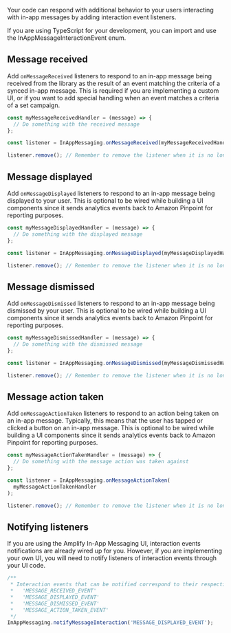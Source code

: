 Your code can respond with additional behavior to your users interacting with in-app messages by adding interaction event listeners.

<Callout informational>
  If you are using TypeScript for your development, you can import and use the
  InAppMessageInteractionEvent enum.
</Callout>

## Message received

Add `onMessageReceived` listeners to respond to an in-app message being received from the library as the result of an event matching the criteria of a synced in-app message. This is required if you are implementing a custom UI, or if you want to add special handling when an event matches a criteria of a set campaign.

```js
const myMessageReceivedHandler = (message) => {
  // Do something with the received message
};

const listener = InAppMessaging.onMessageReceived(myMessageReceivedHandler);

listener.remove(); // Remember to remove the listener when it is no longer needed
```

## Message displayed

Add `onMessageDisplayed` listeners to respond to an in-app message being displayed to your user. This is optional to be wired while building a UI components since it sends analytics events back to Amazon Pinpoint for reporting purposes.

```js
const myMessageDisplayedHandler = (message) => {
  // Do something with the displayed message
};

const listener = InAppMessaging.onMessageDisplayed(myMessageDisplayedHandler);

listener.remove(); // Remember to remove the listener when it is no longer needed
```

## Message dismissed

Add `onMessageDismissed` listeners to respond to an in-app message being dismissed by your user. This is optional to be wired while building a UI components since it sends analytics events back to Amazon Pinpoint for reporting purposes.

```js
const myMessageDismissedHandler = (message) => {
  // Do something with the dismissed message
};

const listener = InAppMessaging.onMessageDismissed(myMessageDismissedHandler);

listener.remove(); // Remember to remove the listener when it is no longer needed
```

## Message action taken

Add `onMessageActionTaken` listeners to respond to an action being taken on an in-app message. Typically, this means that the user has tapped or clicked a button on an in-app message. This is optional to be wired while building a UI components since it sends analytics events back to Amazon Pinpoint for reporting purposes.

```js
const myMessageActionTakenHandler = (message) => {
  // Do something with the message action was taken against
};

const listener = InAppMessaging.onMessageActionTaken(
  myMessageActionTakenHandler
);

listener.remove(); // Remember to remove the listener when it is no longer needed
```

## Notifying listeners

If you are using the Amplify In-App Messaging UI, interaction events notifications are already wired up for you. However, if you are implementing your own UI, you will need to notify listeners of interaction events through your UI code.

```js
/**
 * Interaction events that can be notified correspond to their respective listeners:
 *   'MESSAGE_RECEIVED_EVENT'
 *   'MESSAGE_DISPLAYED_EVENT'
 *   'MESSAGE_DISMISSED_EVENT'
 *   'MESSAGE_ACTION_TAKEN_EVENT'
 */
InAppMessaging.notifyMessageInteraction('MESSAGE_DISPLAYED_EVENT');
```
